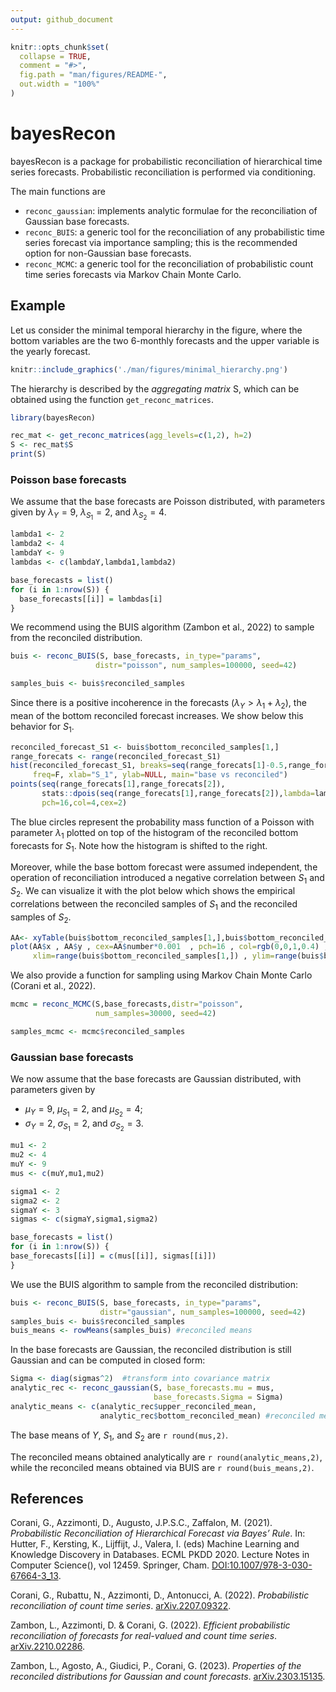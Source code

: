 ```yaml
---
output: github_document
---
```


<!-- README.md is generated from README.Rmd. Please edit that file -->

```r
knitr::opts_chunk$set(
  collapse = TRUE,
  comment = "#>",
  fig.path = "man/figures/README-",
  out.width = "100%"
)
```

# bayesRecon

<!-- badges: start -->
<!-- badges: end -->

bayesRecon is a package for probabilistic reconciliation of hierarchical time series forecasts.
Probabilistic reconciliation is performed via conditioning.

The main functions are

 * `reconc_gaussian`: implements analytic formulae for the reconciliation of Gaussian base forecasts.
 * `reconc_BUIS`: a generic tool for the reconciliation of any probabilistic time series forecast via importance sampling;
    this is the recommended option for non-Gaussian base forecasts.
 * `reconc_MCMC`: a generic tool for the reconciliation of probabilistic count time series forecasts via Markov Chain Monte Carlo.


## Example

Let us consider the minimal temporal hierarchy in the figure,
where the bottom variables are the two 6-monthly forecasts and the upper variable is the yearly forecast.

```r
knitr::include_graphics('./man/figures/minimal_hierarchy.png')
```

The hierarchy is described by the *aggregating matrix* S,
which can be obtained using the function `get_reconc_matrices`.

```r
library(bayesRecon)

rec_mat <- get_reconc_matrices(agg_levels=c(1,2), h=2)
S <- rec_mat$S
print(S)
```

### Poisson base forecasts

We assume that the base forecasts are Poisson distributed, with parameters given by $\lambda_{Y} = 9$, $\lambda_{S_1} = 2$, and $\lambda_{S_2} = 4$. 

```r
lambda1 <- 2
lambda2 <- 4
lambdaY <- 9
lambdas <- c(lambdaY,lambda1,lambda2)

base_forecasts = list()
for (i in 1:nrow(S)) {
  base_forecasts[[i]] = lambdas[i]
}
```

We recommend using the BUIS algorithm (Zambon et al., 2022) to sample from the reconciled distribution.

```r
buis <- reconc_BUIS(S, base_forecasts, in_type="params",
                   distr="poisson", num_samples=100000, seed=42)

samples_buis <- buis$reconciled_samples
```


Since there is a positive incoherence in the forecasts ($\lambda_Y > \lambda_1+\lambda_2$), the mean of the bottom reconciled forecast increases. We show below this behavior for $S_1$.  

```r
reconciled_forecast_S1 <- buis$bottom_reconciled_samples[1,]
range_forecats <- range(reconciled_forecast_S1)
hist(reconciled_forecast_S1, breaks=seq(range_forecats[1]-0.5,range_forecats[2]+0.5),
     freq=F, xlab="S_1", ylab=NULL, main="base vs reconciled")
points(seq(range_forecats[1],range_forecats[2]),
       stats::dpois(seq(range_forecats[1],range_forecats[2]),lambda=lambda1),
       pch=16,col=4,cex=2)
```

The blue circles represent the probability mass function of a Poisson with parameter $\lambda_1$ plotted on top of the histogram of the reconciled bottom forecasts for $S_1$. Note how the histogram is shifted to the right.

Moreover, while the base bottom forecast were assumed independent, the operation of reconciliation introduced a negative correlation between $S_1$ and $S_2$. We can visualize it with the plot below which shows the empirical correlations between the reconciled samples of $S_1$ and the reconciled samples of $S_2$. 

```r
AA<- xyTable(buis$bottom_reconciled_samples[1,],buis$bottom_reconciled_samples[2,])
plot(AA$x , AA$y , cex=AA$number*0.001  , pch=16 , col=rgb(0,0,1,0.4) , xlab= "S_1" , ylab="S_2" ,
     xlim=range(buis$bottom_reconciled_samples[1,]) , ylim=range(buis$bottom_reconciled_samples[2,]) )
```


We also provide a function for sampling using Markov Chain Monte Carlo (Corani et al., 2022). 

```r
mcmc = reconc_MCMC(S,base_forecasts,distr="poisson",
                   num_samples=30000, seed=42)

samples_mcmc <- mcmc$reconciled_samples
```


### Gaussian base forecasts

We now assume that the base forecasts are Gaussian distributed, with parameters given by 

* $\mu_{Y} = 9$, $\mu_{S_1} = 2$, and $\mu_{S_2} = 4$;
* $\sigma_{Y} = 2$, $\sigma_{S_1} = 2$, and $\sigma_{S_2} = 3$. 

```r
mu1 <- 2
mu2 <- 4
muY <- 9
mus <- c(muY,mu1,mu2)

sigma1 <- 2
sigma2 <- 2
sigmaY <- 3
sigmas <- c(sigmaY,sigma1,sigma2)

base_forecasts = list()
for (i in 1:nrow(S)) {
base_forecasts[[i]] = c(mus[[i]], sigmas[[i]])
}
```

We use the BUIS algorithm to sample from the reconciled distribution:

```r
buis <- reconc_BUIS(S, base_forecasts, in_type="params",
                    distr="gaussian", num_samples=100000, seed=42)
samples_buis <- buis$reconciled_samples
buis_means <- rowMeans(samples_buis) #reconciled means
```

In the base forecasts are Gaussian, the reconciled distribution is still Gaussian and can be computed in closed form:

```r
Sigma <- diag(sigmas^2)  #transform into covariance matrix
analytic_rec <- reconc_gaussian(S, base_forecasts.mu = mus,
                                base_forecasts.Sigma = Sigma)
analytic_means <- c(analytic_rec$upper_reconciled_mean, 
                    analytic_rec$bottom_reconciled_mean) #reconciled means
```

The base means of $Y$, $S_1$, and $S_2$ are
`r round(mus,2)`.

The reconciled means obtained analytically are
`r round(analytic_means,2)`,
while the reconciled means obtained via BUIS are
`r round(buis_means,2)`.


## References

Corani, G., Azzimonti, D., Augusto, J.P.S.C., Zaffalon, M. (2021). *Probabilistic Reconciliation of Hierarchical Forecast via Bayes’ Rule*. In: Hutter, F., Kersting, K., Lijffijt, J., Valera, I. (eds) Machine Learning and Knowledge Discovery in Databases. ECML PKDD 2020. Lecture Notes in Computer Science(), vol 12459. Springer, Cham. [DOI:10.1007/978-3-030-67664-3_13](https://doi.org/10.1007/978-3-030-67664-3_13).

Corani, G., Rubattu, N., Azzimonti, D., Antonucci, A. (2022). *Probabilistic reconciliation of count
time series*. [arXiv.2207.09322](https://doi.org/10.48550/arXiv.2207.09322).

Zambon, L., Azzimonti, D. & Corani, G. (2022). *Efficient probabilistic reconciliation of forecasts
for real-valued and count time series*. [arXiv.2210.02286](https://doi.org/10.48550/arXiv.2210.02286).

Zambon, L., Agosto, A., Giudici, P., Corani, G. (2023). *Properties of the reconciled distributions for Gaussian and count forecasts*. [arXiv.2303.15135](https://doi.org/10.48550/arXiv.2303.15135).


